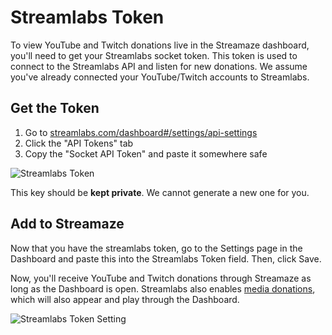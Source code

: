 
# Streamlabs Token

To view YouTube and Twitch donations live in the Streamaze dashboard, you'll need to get your Streamlabs socket token. This token is used to connect to the Streamlabs API and listen for new donations. We assume you've already connected your YouTube/Twitch accounts to Streamlabs.

## Get the Token

1. Go to [streamlabs.com/dashboard#/settings/api-settings](https://streamlabs.com/dashboard#/settings/api-settings)
2. Click the "API Tokens" tab
3. Copy the "Socket API Token" and paste it somewhere safe

![Streamlabs Token](/images/donations/streamlabs-token.png)

<Callout emoji="🔐">
    This key should be <b>kept private</b>. We cannot generate a new one for you.
</Callout>

## Add to Streamaze

Now that you have the streamlabs token, go to the Settings page in the Dashboard and paste this into the Streamlabs Token field. Then, click Save.

Now, you'll receive YouTube and Twitch donations through Streamaze as long as the Dashboard is open. Streamlabs also enables [media donations](/connections/streamlabs/media-donations), which will also appear and play through the Dashboard.

![Streamlabs Token Setting](/images/donations/streamlabs-token-setting.png)